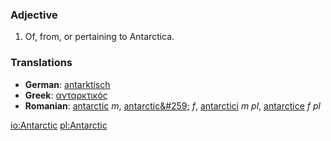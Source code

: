 ===Adjective===
#Of, from, or pertaining to Antarctica.
===Translations===
*'''German''': [[antarktisch]]
*'''Greek''': [[ανταρκτικός]]
*'''Romanian''': [[antarctic]] ''m'', [[antarctic&#259;]] ''f'', [[antarctici]] ''m pl'', [[antarctice]] ''f pl''

[[io:Antarctic]]
[[pl:Antarctic]]